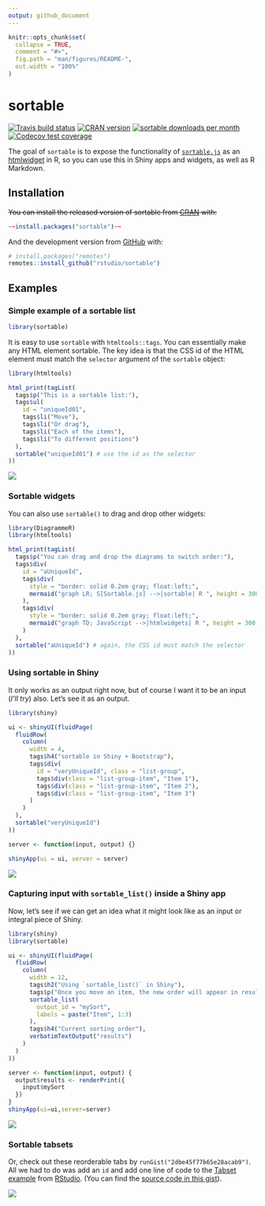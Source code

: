 ```yaml
---
output: github_document
---
```


<!-- README.md is generated from README.Rmd. Please edit that file -->

```r
knitr::opts_chunk$set(
  collapse = TRUE,
  comment = "#>",
  fig.path = "man/figures/README-",
  out.width = "100%"
)
```

# sortable

<!-- badges: start -->
[![Travis build status](https://travis-ci.org/rstudio/sortable.svg?branch=master)](https://travis-ci.org/rstudio/sortable)
[![CRAN version](http://www.r-pkg.org/badges/version/sortable)](https://cran.r-project.org/package=sortable)
[![sortable downloads per month](http://cranlogs.r-pkg.org/badges/sortable)](http://www.rpackages.io/package/sortable)
[![Codecov test coverage](https://codecov.io/gh/rstudio/sortable/branch/master/graph/badge.svg)](https://codecov.io/gh/rstudio/sortable?branch=master)
<!-- badges: end -->

The goal of `sortable` is to expose the functionality of [`sortable.js`](https://sortablejs.github.io/Sortable/) as an [htmlwidget](https://htmlwidgets.org) in R, so you can use this in Shiny apps and widgets, as well as R Markdown.



## Installation

~~You can install the released version of sortable from [CRAN](https://CRAN.R-project.org) with:~~

```r
~~install.packages("sortable")~~
```

And the development version from [GitHub](https://github.com/rstudio/sortable) with:

```r
# install.packages("remotes")
remotes::install_github("rstudio/sortable")
```

## Examples

### Simple example of a sortable list

```r
library(sortable)
```

It is easy to use `sortable` with `htmltools::tags`.  You can essentially make any HTML element sortable. The key idea is that the CSS id of the HTML element must match the `selector` argument of the `sortable` object:

```r
library(htmltools)

html_print(tagList(
  tags$p("This is a sortable list:"),
  tags$ul(
    id = "uniqueId01",
    tags$li("Move"),
    tags$li("Or drag"),
    tags$li("Each of the items"),
    tags$li("To different positions")
  ),
  sortable("uniqueId01") # use the id as the selector
))
```

![](man/figures/simple_sortable_list.gif)


### Sortable widgets

You can also use `sortable()` to drag and drop other widgets:

```r
library(DiagrammeR)
library(htmltools)

html_print(tagList(
  tags$p("You can drag and drop the diagrams to switch order:"),
  tags$div(
    id = "aUniqueId",
    tags$div(
      style = "border: solid 0.2em gray; float:left;",
      mermaid("graph LR; S[Sortable.js] -->|sortable| R ", height = 300, width = 300)
    ),
    tags$div(
      style = "border: solid 0.2em gray; float:left;",
      mermaid("graph TD; JavaScript -->|htmlwidgets| R ", height = 300, width = 200)
    )
  ),
  sortable("aUniqueId") # again, the CSS id must match the selector
))
```


### Using sortable in Shiny

It only works as an output right now, but of course I want it to be an input (*I'll try*) also.  Let's see it as an output.

```r
library(shiny)

ui <- shinyUI(fluidPage(
  fluidRow(
    column(
      width = 4,
      tags$h4("sortable in Shiny + Bootstrap"),
      tags$div(
        id = "veryUniqueId", class = "list-group",
        tags$div(class = "list-group-item", "Item 1"),
        tags$div(class = "list-group-item", "Item 2"),
        tags$div(class = "list-group-item", "Item 3")
      )
    )
  ),
  sortable("veryUniqueId")
))

server <- function(input, output) {}

shinyApp(ui = ui, server = server)
```


![](man/figures/simple_sortable_shiny.gif)

### Capturing input with `sortable_list()` inside a Shiny app

Now, let's see if we can get an idea what it might look like as an input or integral piece of Shiny.

```r
library(shiny)
library(sortable)

ui <- shinyUI(fluidPage(
  fluidRow(
    column(
      width = 12,
      tags$h2("Using `sortable_list()` in Shiny"),
      tags$p("Once you move an item, the new order will appear in results"),
      sortable_list(
        output_id = "mySort",
        labels = paste("Item", 1:3)
      ),
      tags$h4("Current sorting order"),
      verbatimTextOutput("results")
    )
  )
))

server <- function(input, output) {
  output$results <- renderPrint({
    input$mySort
  })
}
shinyApp(ui=ui,server=server)
```

![](man/figures/sortable_list_shiny.gif)

### Sortable tabsets

Or, check out these reorderable tabs by `runGist("2dbe45f77b65e28acab9")`.  All we had to do was add an `id` and add one line of code to the [Tabset example](https://github.com/rstudio/shiny-examples/tree/master/006-tabsets) from [RStudio](https://rstudio.com).  (You can find the [source code in this gist](https://gist.github.com/timelyportfolio/2dbe45f77b65e28acab9)).

![](man/figures/sortable_tabs.gif)
